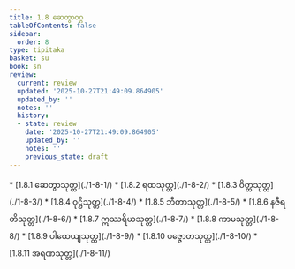 ```yaml
---
title: 1.8 ဆေတွာဝဂ္ဂ
tableOfContents: false
sidebar:
  order: 8
type: tipitaka
basket: su
book: sn
review:
  current: review
  updated: '2025-10-27T21:49:09.864905'
  updated_by: ''
  notes: ''
  history:
  - state: review
    date: '2025-10-27T21:49:09.864905'
    updated_by: ''
    notes: ''
    previous_state: draft
---
```



<ReviewStatus review={frontmatter.review} showDetails={true} />

<HypothesisAnnotation frontmatter={frontmatter} />

<DynamicBreadcrumb />



<TableOfContents book="sn" section="1.8">
* [1.8.1 ဆေတွာသုတ္တ](./1-8-1/)
* [1.8.2 ရထသုတ္တ](./1-8-2/)
* [1.8.3 ဝိတ္တသုတ္တ](./1-8-3/)
* [1.8.4 ဝုဋ္ဌိသုတ္တ](./1-8-4/)
* [1.8.5 ဘီတာသုတ္တ](./1-8-5/)
* [1.8.6 နဇီရတိသုတ္တ](./1-8-6/)
* [1.8.7 ဣဿရိယသုတ္တ](./1-8-7/)
* [1.8.8 ကာမသုတ္တ](./1-8-8/)
* [1.8.9 ပါထေယျသုတ္တ](./1-8-9/)
* [1.8.10 ပဇ္ဇောတသုတ္တ](./1-8-10/)
* [1.8.11 အရဏသုတ္တ](./1-8-11/)
</TableOfContents>